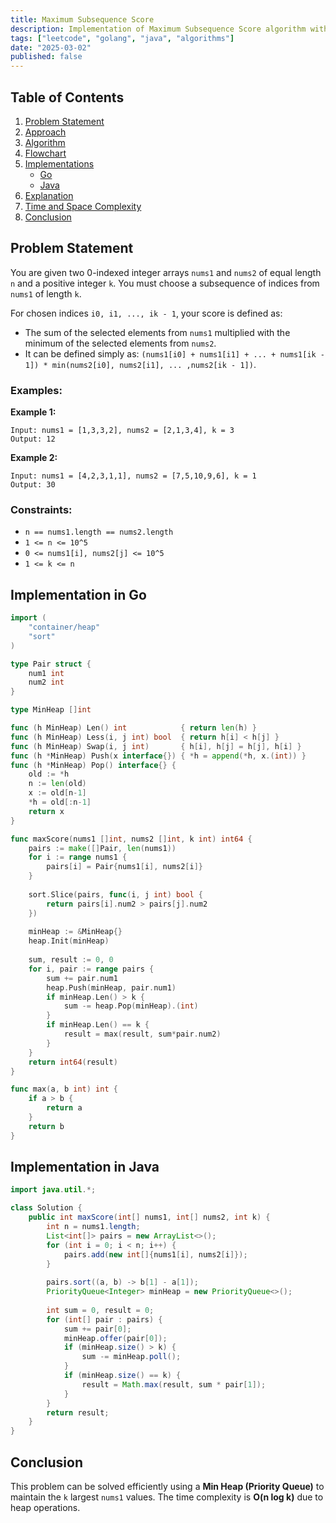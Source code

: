 ```yaml
---
title: Maximum Subsequence Score
description: Implementation of Maximum Subsequence Score algorithm with Go and Java implementations.
tags: ["leetcode", "golang", "java", "algorithms"]
date: "2025-03-02"
published: false
---
```


## Table of Contents

1. [Problem Statement](#problem-statement)
2. [Approach](#approach)
3. [Algorithm](#algorithm)
4. [Flowchart](#flowchart)
5. [Implementations](#implementations)
   - [Go](#implementation-in-go)
   - [Java](#implementation-in-java)
6. [Explanation](#explanation)
7. [Time and Space Complexity](#time-and-space-complexity)
8. [Conclusion](#conclusion)

## Problem Statement

You are given two 0-indexed integer arrays `nums1` and `nums2` of equal length `n` and a positive integer `k`. You must choose a subsequence of indices from `nums1` of length `k`.

For chosen indices `i0, i1, ..., ik - 1`, your score is defined as:

- The sum of the selected elements from `nums1` multiplied with the minimum of the selected elements from `nums2`.
- It can be defined simply as: `(nums1[i0] + nums1[i1] + ... + nums1[ik - 1]) * min(nums2[i0], nums2[i1], ... ,nums2[ik - 1])`.

### Examples:

**Example 1:**

```
Input: nums1 = [1,3,3,2], nums2 = [2,1,3,4], k = 3
Output: 12
```

**Example 2:**

```
Input: nums1 = [4,2,3,1,1], nums2 = [7,5,10,9,6], k = 1
Output: 30
```

### Constraints:

- `n == nums1.length == nums2.length`
- `1 <= n <= 10^5`
- `0 <= nums1[i], nums2[j] <= 10^5`
- `1 <= k <= n`

## Implementation in Go

```go
import (
    "container/heap"
    "sort"
)

type Pair struct {
    num1 int
    num2 int
}

type MinHeap []int

func (h MinHeap) Len() int            { return len(h) }
func (h MinHeap) Less(i, j int) bool  { return h[i] < h[j] }
func (h MinHeap) Swap(i, j int)       { h[i], h[j] = h[j], h[i] }
func (h *MinHeap) Push(x interface{}) { *h = append(*h, x.(int)) }
func (h *MinHeap) Pop() interface{} {
    old := *h
    n := len(old)
    x := old[n-1]
    *h = old[:n-1]
    return x
}

func maxScore(nums1 []int, nums2 []int, k int) int64 {
    pairs := make([]Pair, len(nums1))
    for i := range nums1 {
        pairs[i] = Pair{nums1[i], nums2[i]}
    }
    
    sort.Slice(pairs, func(i, j int) bool {
        return pairs[i].num2 > pairs[j].num2
    })
    
    minHeap := &MinHeap{}
    heap.Init(minHeap)
    
    sum, result := 0, 0
    for i, pair := range pairs {
        sum += pair.num1
        heap.Push(minHeap, pair.num1)
        if minHeap.Len() > k {
            sum -= heap.Pop(minHeap).(int)
        }
        if minHeap.Len() == k {
            result = max(result, sum*pair.num2)
        }
    }
    return int64(result)
}

func max(a, b int) int {
    if a > b {
        return a
    }
    return b
}
```

## Implementation in Java

```java
import java.util.*;

class Solution {
    public int maxScore(int[] nums1, int[] nums2, int k) {
        int n = nums1.length;
        List<int[]> pairs = new ArrayList<>();
        for (int i = 0; i < n; i++) {
            pairs.add(new int[]{nums1[i], nums2[i]});
        }
        
        pairs.sort((a, b) -> b[1] - a[1]);
        PriorityQueue<Integer> minHeap = new PriorityQueue<>();
        
        int sum = 0, result = 0;
        for (int[] pair : pairs) {
            sum += pair[0];
            minHeap.offer(pair[0]);
            if (minHeap.size() > k) {
                sum -= minHeap.poll();
            }
            if (minHeap.size() == k) {
                result = Math.max(result, sum * pair[1]);
            }
        }
        return result;
    }
}
```

## Conclusion

This problem can be solved efficiently using a **Min Heap (Priority Queue)** to maintain the `k` largest `nums1` values. The time complexity is **O(n log k)** due to heap operations.

